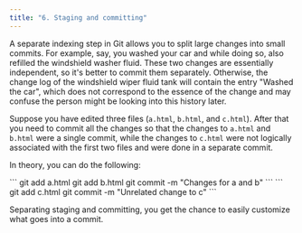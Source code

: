 ```yaml
---
title: "6. Staging and committing"
---
```


A separate indexing step in Git allows you to split large changes into small commits. For example, say, you washed your car and while doing so, also refilled the windshield washer fluid. These two changes are essentially independent, so it's better to commit them separately. Otherwise, the change log of the windshield wiper fluid tank will contain the entry "Washed the car", which does not correspond to the essence of the change and may confuse the person might be looking into this history later.

Suppose you have edited three files (`a.html`, `b.html`, and `c.html`). After that you need to commit all the changes so that the changes to `a.html` and `b.html` were a single commit, while the changes to `c.html` were not logically associated with the first two files and were done in a separate commit.

In theory, you can do the following:

<Run no_title={true}>
```
git add a.html
git add b.html
git commit -m "Changes for a and b"
```
</Run>

<Run no_title={true}>
```
git add c.html
git commit -m "Unrelated change to c"
```
</Run>

Separating staging and committing, you get the chance to easily customize what goes into a commit.
